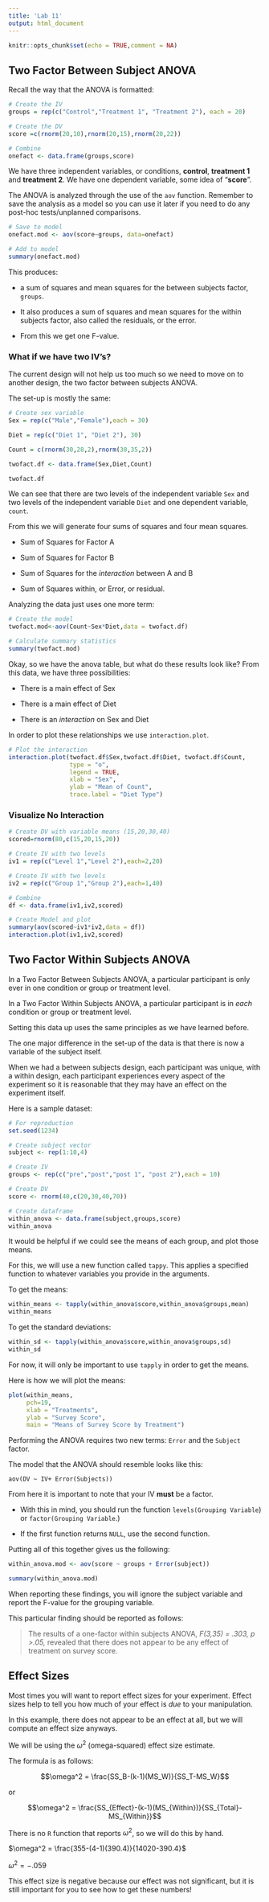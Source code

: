 ---
title: 'Lab 11'
output: html_document
---

```{r setup, include=FALSE}
knitr::opts_chunk$set(echo = TRUE,comment = NA)
```

## Two Factor Between Subject ANOVA

Recall the way that the ANOVA is formatted:

```{r}
# Create the IV
groups = rep(c("Control","Treatment 1", "Treatment 2"), each = 20)

# Create the DV
score =c(rnorm(20,10),rnorm(20,15),rnorm(20,22))

# Combine
onefact <- data.frame(groups,score)
```

We have three independent variables, or conditions, **control**, **treatment 1** and **treatment 2**. We have one dependent variable, some idea of "**score**".

The ANOVA is analyzed through the use of the `aov` function. Remember to save the analysis as a model so you can use it later if you need to do any post-hoc tests/unplanned comparisons.

```{r,echo=FALSE}
# Save to model
onefact.mod <- aov(score~groups, data=onefact)

# Add to model
summary(onefact.mod)
```

This produces:

-   a sum of squares and mean squares for the between subjects factor, `groups`.

-   It also produces a sum of squares and mean squares for the within subjects factor, also called the residuals, or the error.

-   From this we get one F-value.

### What if we have two IV's?

The current design will not help us too much so we need to move on to another design, the two factor between subjects ANOVA.

The set-up is mostly the same:

```{r}
# Create sex variable 
Sex = rep(c("Male","Female"),each = 30)

Diet = rep(c("Diet 1", "Diet 2"), 30)

Count = c(rnorm(30,28,2),rnorm(30,35,2))

twofact.df <- data.frame(Sex,Diet,Count)

twofact.df
```

We can see that there are two levels of the independent variable `Sex` and two levels of the independent variable `Diet` and one dependent variable, `count`.

From this we will generate four sums of squares and four mean squares.

-   Sum of Squares for Factor A

-   Sum of Squares for Factor B

-   Sum of Squares for the *interaction* between A and B

-   Sum of Squares within, or Error, or residual.

Analyzing the data just uses one more term:

```{r}
# Create the model
twofact.mod<-aov(Count~Sex*Diet,data = twofact.df)

# Calculate summary statistics
summary(twofact.mod)
```

Okay, so we have the anova table, but what do these results look like? From this data, we have three possibilities:

-   There is a main effect of Sex

-   There is a main effect of Diet

-   There is an *interaction* on Sex and Diet

In order to plot these relationships we use `interaction.plot`.

```{r}
# Plot the interaction
interaction.plot(twofact.df$Sex,twofact.df$Diet, twofact.df$Count,
                 type = "o",
                 legend = TRUE,
                 xlab = "Sex",
                 ylab = "Mean of Count",
                 trace.label = "Diet Type")
```

### Visualize No Interaction

```{r}
# Create DV with variable means (15,20,30,40)
scored=rnorm(80,c(15,20,15,20))

# Create IV with two levels
iv1 = rep(c("Level 1","Level 2"),each=2,20)

# Create IV with two levels
iv2 = rep(c("Group 1","Group 2"),each=1,40)

# Combine
df <- data.frame(iv1,iv2,scored)

# Create Model and plot
summary(aov(scored~iv1*iv2,data = df))
interaction.plot(iv1,iv2,scored)
```

## Two Factor Within Subjects ANOVA

In a Two Factor Between Subjects ANOVA, a particular participant is only ever in one condition or group or treatment level.

In a Two Factor Within Subjects ANOVA, a particular participant is in *each* condition or group or treatment level.

Setting this data up uses the same principles as we have learned before.

The one major difference in the set-up of the data is that there is now a variable of the subject itself.

When we had a between subjects design, each participant was unique, with a within design, each participant experiences every aspect of the experiment so it is reasonable that they may have an effect on the experiment itself.

Here is a sample dataset:

```{r}
# For reproduction
set.seed(1234)

# Create subject vector
subject <- rep(1:10,4)

# Create IV
groups <- rep(c("pre","post","post 1", "post 2"),each = 10)

# Create DV
score <- rnorm(40,c(20,30,40,70))

# Create dataframe
within_anova <- data.frame(subject,groups,score)
within_anova
```

It would be helpful if we could see the means of each group, and plot those means.

For this, we will use a new function called `tappy`. This applies a specified function to whatever variables you provide in the arguments.

To get the means:

```{r}
within_means <- tapply(within_anova$score,within_anova$groups,mean)
within_means
```

To get the standard deviations:

```{r}
within_sd <- tapply(within_anova$score,within_anova$groups,sd)
within_sd
```

For now, it will only be important to use `tapply` in order to get the means.

Here is how we will plot the means:

```{r}

plot(within_means,
     pch=19,
     xlab = "Treatments",
     ylab = "Survey Score",
     main = "Means of Survey Score by Treatment")
```

Performing the ANOVA requires two new terms: `Error` and the `Subject` factor.

The model that the ANOVA should resemble looks like this:

`aov(DV ~ IV+ Error(Subjects))`

From here it is important to note that your IV **must** be a factor.

-   With this in mind, you should run the function `levels(Grouping Variable`) or `factor(Grouping Variable`.)

-   If the first function returns `NULL`, use the second function.

Putting all of this together gives us the following:

```{r}

within_anova.mod <- aov(score ~ groups + Error(subject))

summary(within_anova.mod)
```

When reporting these findings, you will ignore the subject variable and report the F-value for the grouping variable.

This particular finding should be reported as follows:

> The results of a one-factor within subjects ANOVA, *F(3,35) = .303, p \>.05,* revealed that there does not appear to be any effect of treatment on survey score.

## Effect Sizes

Most times you will want to report effect sizes for your experiment. Effect sizes help to tell you how much of your effect is *due* to your manipulation.

In this example, there does not appear to be an effect at all, but we will compute an effect size anyways.

We will be using the $\omega^2$ (omega-squared) effect size estimate.

The formula is as follows:

$$\omega^2 = \frac{SS_B-(k-1)(MS_W)}{SS_T-MS_W}$$

or

$$\omega^2 = \frac{SS_{Effect}-(k-1)(MS_{Within})}{SS_{Total}-MS_{Within}}$$

There is no `R` function that reports $\omega^2$, so we will do this by hand.

$\omega^2 = \frac{355-(4-1)(390.4)}{14020-390.4}$

$\omega^2 = -.059$

This effect size is negative because our effect was not significant, but it is still important for you to see how to get these numbers!
